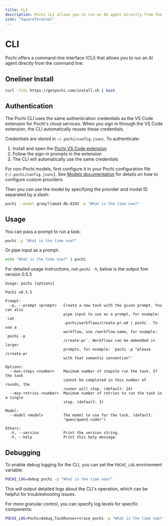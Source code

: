 ```yaml
---
title: CLI
description: Pochi CLI allows you to run an AI agent directly from the command line.
icon: "SquareTerminal"
---
```


# CLI

Pochi offers a command-line interface (CLI) that allows you to run an AI agent directly from the command line.

## Oneliner Install

```bash
curl -fsSL https://getpochi.com/install.sh | bash
```

## Authentication

The Pochi CLI uses the same authentication credentials as the VS Code extension for Pochi's cloud services. When you sign in through the VS Code extension, the CLI automatically reuses these credentials.

Credentials are stored in `~/.pochi/config.jsonc`. To authenticate:

1. Install and open the [Pochi VS Code extension](https://marketplace.visualstudio.com/items?itemName=TabbyML.pochi)
2. Follow the sign-in prompts in the extension
3. The CLI will automatically use the same credentials

For non-Pochi models, first configure it in your Pochi configuration file (`~/.pochi/config.jsonc`). See [Models documentation](./models.mdx) for details on how to configure custom providers.

Then you can use the model by specifying the provider and model ID separated by a slash:

```bash
pochi --model groq/llama3-8b-8192 -p "What is the time now?"
```


## Usage

You can pass a prompt to run a task:

```bash
pochi -p "What is the time now?"
```

Or pipe input as a prompt:

```bash
echo "What is the time now?" | pochi
```

For detailed usage instructions, run `pochi -h`, below is the output fom version 0.5.3

```
Usage: pochi [options]

Pochi v0.5.5

Prompt:
  -p, --prompt <prompt>   Create a new task with the given prompt. You can also
                          pipe input to use as a prompt, for example: `cat
                          .pochi/workflows/create-pr.md | pochi`. To use a
                          workflow, use /workflow-name, for example: `pochi -p
                          /create-pr`. Workflows can be embedded in larger
                          prompts, for example: `pochi -p "please /create-pr
                          with feat semantic convention"`

Options:
  --max-steps <number>    Maximum number of stepsto run the task. If the task
                          cannot be completed in this number of rounds, the
                          runner will stop. (default: 24)
  --max-retries <number>  Maximum number of retries to run the task in a single
                          step. (default: 3)

Model:
  --model <model>         The model to use for the task. (default:
                          "qwen/qwen3-coder")

Others:
  -V, --version           Print the version string.
  -h, --help              Print this help message.
```

## Debugging

To enable debug logging for the CLI, you can set the `POCHI_LOG` environment variable:

```bash
POCHI_LOG=debug pochi -p "What is the time now?"
```

This will output detailed logs about the CLI's operation, which can be helpful for troubleshooting issues.

For more granular control, you can specify log levels for specific components:

```bash
POCHI_LOG=Pochi=debug,TaskRunner=trace pochi -p "What is the time now?"
```